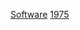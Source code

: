 {{Year by category
| m = 1
| c = 9
| d = 7
| y = 5
| cat = 软件
| in = 
| parent = 1970年代软件
| subcat = 1975年作品
| sortkey = Software
}}

[[Category:1975年计算机科学|Software]]
[[Category:各年软件|1975]]